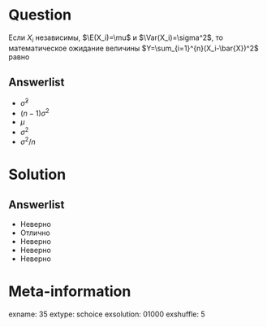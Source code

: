 Question
========
Если $X_i$ независимы, $\E(X_i)=\mu$ и $\Var(X_i)=\sigma^2$, то математическое ожидание величины $Y=\sum_{i=1}^{n}(X_i-\bar{X})^2$ равно
 

Answerlist
----------
*  $\hat\sigma^2$
*  $(n-1)\sigma^2$
*  $\mu$
*  $\sigma^2$
*  $\sigma^2/n$

Solution
========

Answerlist
----------
*  Неверно
*  Отлично
*  Неверно
*  Неверно
*  Неверно

Meta-information
================
exname: 35
extype: schoice
exsolution: 01000
exshuffle: 5
